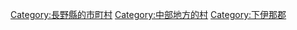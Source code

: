 {{Commonscat|Oshika, Nagano}}
{{Catmore}}

{{DEFAULTSORT:Oshika}}
[[Category:長野縣的市町村|Category:長野縣的市町村]]
[[Category:中部地方的村|Category:中部地方的村]]
[[Category:下伊那郡|Category:下伊那郡]]